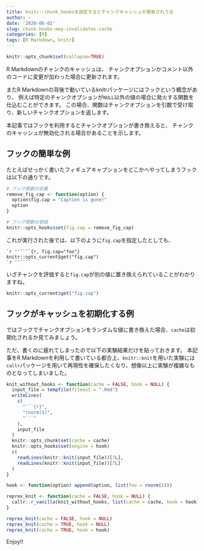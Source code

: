 ```yaml
---
title: knitr::chunk_hooksを設定するとチャンクキャッシュが更新されうる
author: ~
date: '2020-06-02'
slug: chunk-hooks-may-invalidates-cache
categories: [R]
tags: [R Markdown, knitr]
---
```


```r
knitr::opts_chunk$set(collapse=TRUE)
```

R Markdownのチャンクのキャッシュは、
チャンクオプションかコメント以外のコードに変更が加わった場合に更新されます。

またR Markdownの背後で動いているknitrパッケージにはフックという概念があり、
例えば特定のチャンクオプションが`NULL`以外の値の場合に発火する関数を仕込むことができます。
この場合、関数はチャンクオプションを引数で受け取り、新しいチャンクオプションを返します。

本記事ではフックを利用するとチャンクオプションが書き換えると、
チャンクのキャッシュが無効化される場合があることを示します。

## フックの簡単な例

たとえばせっかく書いたフィギュアキャプションをどこかへやってしまうフックは以下の通りです。

```r
# フック関数の定義
remove_fig_cap <- function(option) {
  option$fig.cap = "Caption is gone!"
  option
}

# フック関数の登録
knitr::opts_hooks$set(fig.cap = remove_fig_cap)
```

これが実行された後では、以下のように`fig.cap`を指定したとしても、

````
`r ''````{r, fig.cap="foo"}
knitr::opts_current$get("fig.cap")
`r ''````
````

いざチャンクを評価すると`fig.cap`が別の値に置き換えられていることがわかりますね。

```r
knitr::opts_current$get("fig.cap")
```

## フックがキャッシュを初期化する例

ではフックでチャンクオプションをランダムな値に書き換えた場合、`cache`は初期化されるか見てみましょう。

ただ、書くのに疲れてしまったので以下の実験結果だけを貼っておきます。
本記事をR Markdownを利用して書いている都合上、`knitr::knit`を用いた実験には`callr`パッケージを用いて再現性を確保したくなり、想像以上に実験が複雑なものとなってしまいました。

```r
knit_without_hooks <- function(cache = FALSE, hook = NULL) {
  input_file = tempfile(fileext = ".Rmd")
  writeLines(
    c(
      "```{r}",
      "rnorm(1)",
      "```"
    ),
    input_file
  )
  knitr::opts_chunk$set(cache = cache)
  knitr::opts_hooks$set(engine = hook)
  c(
    readLines(knitr::knit(input_file))[7L],
    readLines(knitr::knit(input_file))[7L]
  )
}

hook <- function(option) append(option, list(foo = rnorm(1)))

reprex_knit <- function(cache = FALSE, hook = NULL) {
  callr::r_vanilla(knit_without_hooks, list(cache = cache, hook = hook))
}

reprex_knit(cache = FALSE, hook = NULL)
reprex_knit(cache = TRUE, hook = NULL)
reprex_knit(cache = TRUE, hook = hook)
```

Enjoy!!